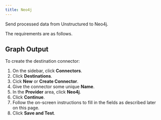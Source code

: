 ```yaml
---
title: Neo4j
---
```



<FirstTimeUIDestinationConnector />

Send processed data from Unstructured to Neo4j.

The requirements are as follows.


<Neo4jPrerequisites />

## Graph Output


<Neo4jGraphFormat />

To create the destination connector:

1. On the sidebar, click **Connectors**.
2. Click **Destinations**.
3. Cick **New** or **Create Connector**.
4. Give the connector some unique **Name**.
5. In the **Provider** area, click **Neo4j**.
6. Click **Continue**. 
7. Follow the on-screen instructions to fill in the fields as described later on this page.
8. Click **Save and Test**.


<Neo4jFields />